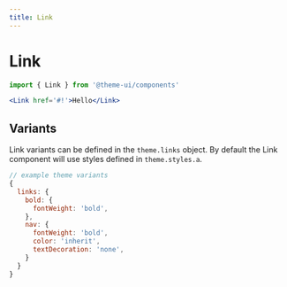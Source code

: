 ```yaml
---
title: Link
---
```


# Link

```js
import { Link } from '@theme-ui/components'
```

```jsx live=true
<Link href='#!'>Hello</Link>
```

## Variants

Link variants can be defined in the `theme.links` object.
By default the Link component will use styles defined in `theme.styles.a`.

```js
// example theme variants
{
  links: {
    bold: {
      fontWeight: 'bold',
    },
    nav: {
      fontWeight: 'bold',
      color: 'inherit',
      textDecoration: 'none',
    }
  }
}
```
